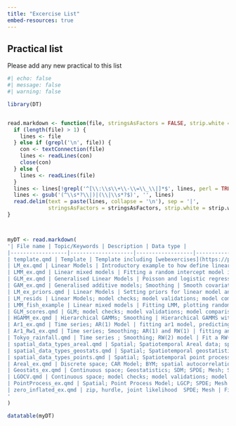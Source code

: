 ```yaml
---
title: "Excercise List"
embed-resources: true
---
```


## Practical list

Please add any new practical to this list

```r
#| echo: false
#| message: false
#| warning: false

library(DT)


read.markdown <- function(file, stringsAsFactors = FALSE, strip.white = TRUE, ...){
  if (length(file) > 1) {
    lines <- file
  } else if (grepl('\n', file)) {
    con <- textConnection(file)
    lines <- readLines(con)
    close(con)
  } else {
    lines <- readLines(file)
  }
  lines <- lines[!grepl('^[\\:\\s\\+\\-\\=\\_\\|]*$', lines, perl = TRUE)]
  lines <- gsub('(^\\s*?\\|)|(\\|\\s*?$)', '', lines)
  read.delim(text = paste(lines, collapse = '\n'), sep = '|', 
             stringsAsFactors = stringsAsFactors, strip.white = strip.white, ...)
}



myDT <- read.markdown(
'| File name | Topic/Keywords | Description | Data type |
|------------------|--------------------|------------------|------------------|
| template.qmd | Template | Template including [webexercises](https://psyteachr.github.io/webexercises/) html widgets , custom .css and reactive download data buttons (pending) | Test Data |
| LM_ex.qmd | Linear Models | Introductory example to how define linear model components and compute predictions in inlabru | Simulated Data |
| LMM_ex.qmd | Linear mixed models | Fitting a random intercept model in inlabru and how to write a LMM as a LGM | Simulated Data |
| GLM_ex.qmd | Generalised Linear Models | Poisson and logistic regression examples. | Simulated Data |
| GAM_ex.qmd | Generalised additive models; Smoothing | Smooth covariate using a random walk model | Simulated Data |
| LM_ex_priors.qmd | Linear Models | Setting priors for linear model and plotting posterior marginals | Simulated Data |
| LM_resids | Linear Models; model checks; model validations; model comparison | Compute different posterior predictive checks fro linear models | Simulated Data |
| LMM_fish_example | Linear mixed models | Fitting LMM, plotting random effects and computing the posterior marginal variance by sampling from the precision posterior. | Real Data - Pygmy Whitefish data subset from the `FSAdata` R package |
| GLM_scores.qmd | GLM; model checks; model validations; model comparison | Poisson and NegBin model assessment and comparison via CPO and PIT | Real Data - Satellite crabs data set |
| HGAMM_ex.qmd | Hierarchical GAMMs; Smoothing | Hierarchical GAMMS with global and group-level smoother. | Real Data - bioluminiscence sources in the northeast Atlantic Ocean. |
| Ar1_ex.qmd | Time series; AR(1) Model | fitting ar1 model, predicting the mean and forecasting. | Simulated Data |
| Ar1_Rw1_ex.qmd | Time series; Smoothing; AR(1) and RW(1) | fitting an ar and rw models, change prior for Gaussian error and set PC prior for correlation parameter. add group-level correlation. | Real Data - water height levels in `greatlakes` dataset from `DAAG` library. |
| Tokyo_rainfall.qmd | Time series ; Smoothing; RW(2) model | Fit a RW(2) model to non-Gaussian data | Real Data - `Tokyo` rainfall data from `INLA` |
| spatial_data_types_areal.qmd | Spatial; Spatiotemporal Areal data; spatial autocorrelation | Visualize and manipulate areal data and compute Moran\'s I | Real Data - Respiratory hospitalisation & air pollution (`pollutionhealthdata)` for the Greater Glasgow IZ regions (`GGHB.IZ)` from `CARBayesdata` package |
| spatial_data_types_geostats.qmd | Spatial; Spatiotemporal geostatistical data; Geostatistics; spatial autocorrelation | Visualize and manipulate geostatistical data and compute variograms | Real Data - Pacific Cod presence/absence records (`pcod`) from the `sdmTMB` package. |
| spatial_data_types_points.qmd | Spatial; Spatiotemporal point process data | Spatial point pattern data wrangling and visualization | Real Data - BNM ringlett butteflies records in Scotland\'s Cairngorms National Park (CNP). |
| Areal_ex.qmd | Discrete space; CAR Model; BYM; spatial autocorrelation; | Fit a CAR model to non-Gaussian data do predictions. Compute posterior draws from expected counts and carry posterior predictive checks using posterior counts draws. | Real Data - Respiratory hospitalisation & air pollution (`pollutionhealthdata)` for the Greater Glasgow IZ regions (`GGHB.IZ)` from `CARBayesdata` package |
| Geostats_ex.qmd | Continuous space; Geostatistics; SDM; SPDE; Mesh; SPDE; Mesh | Fit a spatially explicit species distribution model and do predictions and obtain posterior samples from the fitted model | Real Data - Pacific Cod presence/absence records (`pcod`) from the `sdmTMB` package. |
| LGOCV.qmd | Continuous space; model checks; model validations; model comparison; spatiotemporal | Compute LGOCV for geostatistical spatiotemporal data | Real Data - Pacific Cod presence/absence records (`pcod`) from the `sdmTMB` package. |
| PointProcess_ex.qmd | Spatial; Point Process Model; LGCP; SPDE; Mesh | Fit homogeneous, non homegeneous and LCGP and do predictions. | Real Data - Forest fires in the Castilla-La Mancha region (`clmfires` ) of Spain between 1998 and 2007 from in the `spatstat` package. |
| zero_inflated_ex.qmd | zip, hurdle, joint likelihood  SPDE; Mesh | Fit models with excess of zero | Real Data - gorilla data  (`gorilla` )  in the `inlabru` package. |
'
)

datatable(myDT)
```

